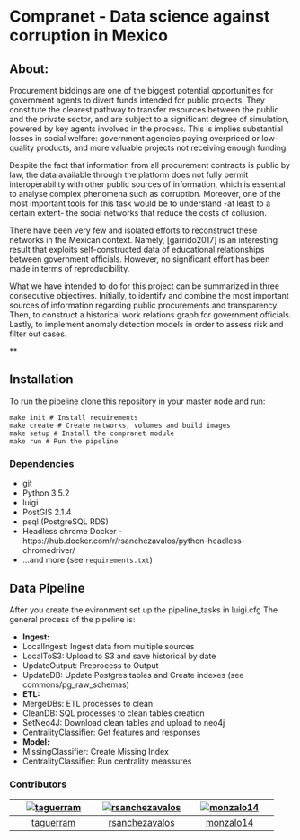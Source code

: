 # Compranet - Data science against corruption in Mexico

## About:
Procurement biddings are one of the biggest potential opportunities for government agents to divert funds intended for public projects. They constitute the clearest pathway to transfer resources between the public and the private sector, and are subject to a significant degree of simulation, powered by key agents involved in the process. This is implies substantial losses in social welfare: government agencies paying overpriced or low-quality products, and more valuable projects not receiving enough funding.

Despite the fact that information from all procurement contracts is public by law, the data available through the platform does not fully permit interoperability with other public sources of information, which is essential to analyse complex phenomena such as corruption. Moreover, one of the most important tools for this task would be to understand -at least to a certain extent- the social networks that reduce the costs of collusion.

There have been very few and isolated efforts to reconstruct these networks in the Mexican context. Namely, [garrido2017] is an interesting result that exploits self-constructed data of educational relationships between government officials. However, no significant effort has been made in terms of reproducibility. 

What we have intended to do for this project can be summarized in three consecutive objectives. Initially, to identify and combine the most important sources of information regarding public procurements and transparency. Then, to construct a historical work relations graph for government officials. Lastly, to implement anomaly detection models in order to assess risk and filter out cases.

**


## Installation
To run the pipeline clone this repository in your master node and run: 

```
make init # Install requirements
make create # Create networks, volumes and build images
make setup # Install the compranet module
make run # Run the pipeline
```

### Dependencies

* git
* Python 3.5.2
* luigi
* PostGIS 2.1.4
* psql (PostgreSQL RDS)
* Headless chrome Docker - https://hub.docker.com/r/rsanchezavalos/python-headless-chromedriver/
* ...and more (see `requirements.txt`)


## Data Pipeline

After you create the evironment set up the pipeline_tasks in luigi.cfg 
The general process of the pipeline is:

* **Ingest:**
* LocalIngest: Ingest data from multiple sources
* LocalToS3: Upload to S3 and save historical by date
* UpdateOutput: Preprocess to Output
* UpdateDB: Update Postgres tables and Create indexes (see commons/pg_raw_schemas)
* **ETL:**
* MergeDBs: ETL processes to clean
* CleanDB: SQL processes to clean tables creation
* SetNeo4J: Download clean tables and upload to neo4j
* CentralityClassifier: Get features and responses
* **Model:**
* MissingClassifier: Create Missing Index
* CentralityClassifier: Run centrality meassures

### Contributors

| [![taguerram][ph-thalia]][gh-thalia] | [![rsanchezavalos][ph-rsanchez]][gh-rsanchez] | [![monzalo14][ph-monica]][gh-monica] |
|                 :--:                 |                     :--:                      |                     :--:             |
|        [taguerram][gh-thalia]         |         [rsanchezavalos][gh-rsanchez]           |          [monzalo14][gh-monica]      |



[ph-thalia]: https://avatars0.githubusercontent.com/u/20998351?v=3&s=460
[gh-thalia]: https://github.com/taguerram

[ph-monica]: https://avatars0.githubusercontent.com/u/16139907?v=3&s=460
[gh-monica]: https://github.com/monzalo14


[ph-rsanchez]: https://avatars.githubusercontent.com/u/10931011?v=3&s=460
[gh-rsanchez]: https://github.com/rsanchezavalos

